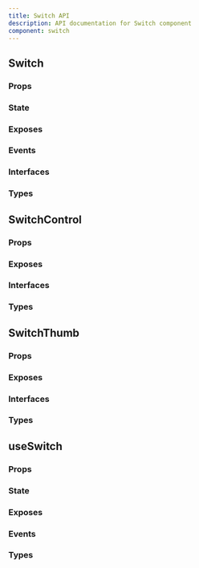 ```yaml
---
title: Switch API
description: API documentation for Switch component
component: switch
---
```


## Switch

### Props

<DocTable name="Switch" category="api" type="props" />

### State

<DocTable name="Switch" category="api" type="state" />

### Exposes

<DocTable name="Switch" category="api" type="exposes" />

### Events

<DocTable name="Switch" category="api" type="events" />

### Interfaces

<DocTable name="Switch" category="api" type="interfaces" />

### Types

<DocTable name="Switch" category="api" type="types" />

## SwitchControl

### Props

<DocTable name="SwitchControl" category="api" type="props" />

### Exposes

<DocTable name="SwitchControl" category="api" type="exposes" />

### Interfaces

<DocTable name="SwitchControl" category="api" type="interfaces" />

### Types

<DocTable name="SwitchControl" category="api" type="types" />

## SwitchThumb

### Props

<DocTable name="SwitchThumb" category="api" type="props" />

### Exposes

<DocTable name="SwitchThumb" category="api" type="exposes" />

### Interfaces

<DocTable name="SwitchThumb" category="api" type="interfaces" />

### Types

<DocTable name="SwitchThumb" category="api" type="types" />

## useSwitch

### Props

<DocTable name="useSwitch" category="api" type="props" />

### State

<DocTable name="useSwitch" category="api" type="state" />

### Exposes

<DocTable name="useSwitch" category="api" type="exposes" />

### Events

<DocTable name="useSwitch" category="api" type="events" />

### Types

<DocTable name="useSwitch" category="api" type="types" />
